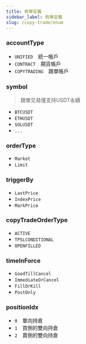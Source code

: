 ```yaml
---
title: 枚舉定義
sidebar_label: 枚舉定義
slug: /copy-trade/enum
---
```


### accountType
* `UNIFIED`&emsp;統一帳戶
* `CONTRACT`&emsp;期貨帳戶
* `COPYTRADING`&emsp;跟單帳戶

### symbol

> 跟單交易僅支持USDT永續

* `BTCUSDT`
* `ETHUSDT`
* `SOLUSDT`
* `...`

### orderType
* `Market`
* `Limit`

### triggerBy
* `LastPrice`
* `IndexPrice`
* `MarkPrice`

### copyTradeOrderType
* `ACTIVE`
* `TPSLCONDITIONAL`
* `OPENFILLED`

### timeInForce
* `GoodTillCancel`
* `ImmediateOrCancel`
* `FillOrKill`
* `PostOnly`

### positionIdx
* `0`&emsp;單向持倉
* `1`&emsp;買側的雙向持倉
* `2`&emsp;賣側的雙向持倉
